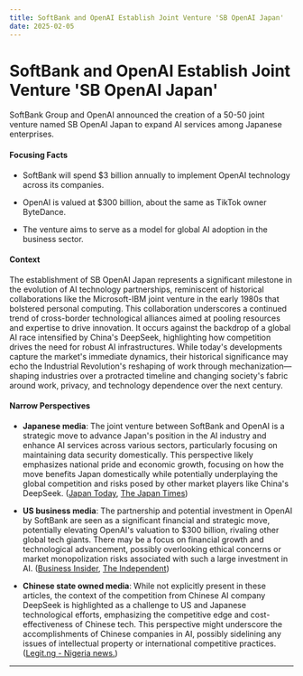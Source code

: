 ```yaml
---
title: SoftBank and OpenAI Establish Joint Venture 'SB OpenAI Japan'
date: 2025-02-05
---
```


# SoftBank and OpenAI Establish Joint Venture 'SB OpenAI Japan'

SoftBank Group and OpenAI announced the creation of a 50-50 joint venture named SB OpenAI Japan to expand AI services among Japanese enterprises.

#### Focusing Facts

- SoftBank will spend $3 billion annually to implement OpenAI technology across its companies.

- OpenAI is valued at $300 billion, about the same as TikTok owner ByteDance.

- The venture aims to serve as a model for global AI adoption in the business sector.

#### Context

The establishment of SB OpenAI Japan represents a significant milestone in the evolution of AI technology partnerships, reminiscent of historical collaborations like the Microsoft-IBM joint venture in the early 1980s that bolstered personal computing. This collaboration underscores a continued trend of cross-border technological alliances aimed at pooling resources and expertise to drive innovation. It occurs against the backdrop of a global AI race intensified by China's DeepSeek, highlighting how competition drives the need for robust AI infrastructures. While today's developments capture the market's immediate dynamics, their historical significance may echo the Industrial Revolution's reshaping of work through mechanization—shaping industries over a protracted timeline and changing society's fabric around work, privacy, and technology dependence over the next century.

#### Narrow Perspectives

- **Japanese media**: The joint venture between SoftBank and OpenAI is a strategic move to advance Japan's position in the AI industry and enhance AI services across various sectors, particularly focusing on maintaining data security domestically. This perspective likely emphasizes national pride and economic growth, focusing on how the move benefits Japan domestically while potentially underplaying the global competition and risks posed by other market players like China's DeepSeek. ([Japan Today](https://japantoday.com/category/tech/update3-softbank-openai-agree-to-set-up-joint-venture-for-ai-services), [The Japan Times](https://www.japantimes.co.jp/business/2025/02/03/companies/softbank-openai-infrastructure/))

- **US business media**: The partnership and potential investment in OpenAI by SoftBank are seen as a significant financial and strategic move, potentially elevating OpenAI's valuation to $300 billion, rivaling other global tech giants. There may be a focus on financial growth and technological advancement, possibly overlooking ethical concerns or market monopolization risks associated with such a large investment in AI. ([Business Insider](https://www.businessinsider.com/openai-valuation-softbank-investment-spacex-bytedance-2025-1), [The Independent](https://theindependent.sg/openai-reportedly-looking-to-raise-us40b-in-new-funding-led-by-softbank/))

- **Chinese state owned media**: While not explicitly present in these articles, the context of the competition from Chinese AI company DeepSeek is highlighted as a challenge to US and Japanese technological efforts, emphasizing the competitive edge and cost-effectiveness of Chinese tech. This perspective might underscore the accomplishments of Chinese companies in AI, possibly sidelining any issues of intellectual property or international competitive practices. ([Legit.ng - Nigeria news.](https://www.legit.ng/business-economy/economy/1638699-openai-announces-deep-research-tool-chatgpt/))

---
